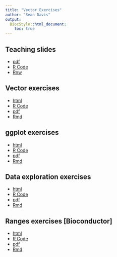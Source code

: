 ```yaml
---
title: "Vector Exercises"
author: "Sean Davis"
output:
  BiocStyle::html_document:
    toc: true
---
```


## Teaching slides

- [pdf](RIntroSlides.pdf)
- [R Code](RIntroSlides.R)
- [Rnw](RIntroSlides.Rnw)

## Vector exercises

- [html](vectors-exercises.html)
- [R Code](vectors-exercises.R)
- [pdf](vectors-exercises.pdf)
- [Rmd](vectors-exercises.Rmd)

## ggplot exercises

- [html](ggplot2.html)
- [R Code](ggplot2.R)
- [pdf](ggplot2.pdf)
- [Rmd](ggplot2.Rmd)

## Data exploration exercises

- [html](Data-exercises.html)
- [R Code](Data-exercises.R)
- [pdf](Data-exercises.html)
- [Rmd](Data-exercises.Rmd)

## Ranges exercises [Bioconductor]

- [html](Ranges-exercises.html)
- [R Code](Ranges-exercises.R)
- [pdf](Ranges-exercises.html)
- [Rmd](Ranges-exercises.Rmd)
